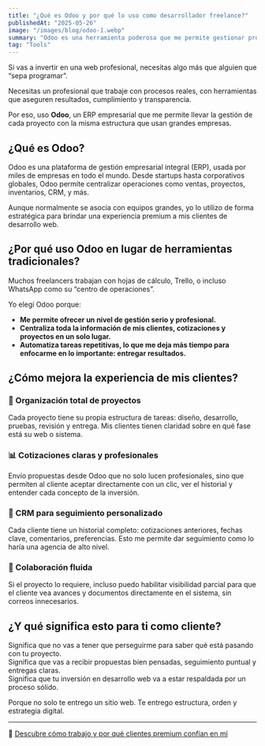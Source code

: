 ```yaml
---
title: "¿Qué es Odoo y por qué lo uso como desarrollador freelance?"
publishedAt: "2025-05-26"
image: "/images/blog/odoo-1.webp"
summary: "Odoo es una herramienta poderosa que me permite gestionar proyectos de manera eficiente y profesional."
tag: "Tools"
---
```


Si vas a invertir en una web profesional, necesitas algo más que alguien que “sepa programar”.

Necesitas un profesional que trabaje con procesos reales, con herramientas que aseguren resultados, cumplimiento y transparencia.

Por eso, uso **Odoo**, un ERP empresarial que me permite llevar la gestión de cada proyecto con la misma estructura que usan grandes empresas.  

## ¿Qué es Odoo?

Odoo es una plataforma de gestión empresarial integral (ERP), usada por miles de empresas en todo el mundo. Desde startups hasta corporativos globales, Odoo permite centralizar operaciones como ventas, proyectos, inventarios, CRM, y más.

Aunque normalmente se asocia con equipos grandes, yo lo utilizo de forma estratégica para brindar una experiencia premium a mis clientes de desarrollo web.

## ¿Por qué uso Odoo en lugar de herramientas tradicionales?

Muchos freelancers trabajan con hojas de cálculo, Trello, o incluso WhatsApp como su “centro de operaciones”.

Yo elegí Odoo porque:

- **Me permite ofrecer un nivel de gestión serio y profesional.**  
- **Centraliza toda la información de mis clientes, cotizaciones y proyectos en un solo lugar.**  
- **Automatiza tareas repetitivas, lo que me deja más tiempo para enfocarme en lo importante: entregar resultados.**

## ¿Cómo mejora la experiencia de mis clientes?

### 🧩 Organización total de proyectos  
Cada proyecto tiene su propia estructura de tareas: diseño, desarrollo, pruebas, revisión y entrega. Mis clientes tienen claridad sobre en qué fase está su web o sistema.

### 📊 Cotizaciones claras y profesionales  
Envío propuestas desde Odoo que no solo lucen profesionales, sino que permiten al cliente aceptar directamente con un clic, ver el historial y entender cada concepto de la inversión.

### 👥 CRM para seguimiento personalizado  
Cada cliente tiene un historial completo: cotizaciones anteriores, fechas clave, comentarios, preferencias. Esto me permite dar seguimiento como lo haría una agencia de alto nivel.

### 🤝 Colaboración fluida  
Si el proyecto lo requiere, incluso puedo habilitar visibilidad parcial para que el cliente vea avances y documentos directamente en el sistema, sin correos innecesarios.

## ¿Y qué significa esto para ti como cliente?

Significa que no vas a tener que perseguirme para saber qué está pasando con tu proyecto.  
Significa que vas a recibir propuestas bien pensadas, seguimiento puntual y entregas claras.  
Significa que tu inversión en desarrollo web va a estar respaldada por un proceso sólido.

Porque no solo te entrego un sitio web. Te entrego estructura, orden y estrategia digital.

---

🔗 [Descubre cómo trabajo y por qué clientes premium confían en mí](/about)
